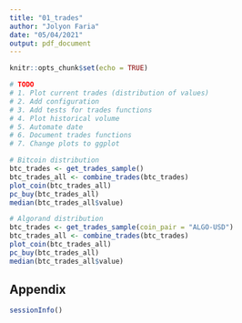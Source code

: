 ```yaml
---
title: "01_trades"
author: "Jolyon Faria"
date: "05/04/2021"
output: pdf_document
---
```


```r
knitr::opts_chunk$set(echo = TRUE)
```

```r

# TODO
# 1. Plot current trades (distribution of values)
# 2. Add configuration
# 3. Add tests for trades functions
# 4. Plot historical volume
# 5. Automate date
# 6. Document trades functions
# 7. Change plots to ggplot

```

```r

# Bitcoin distribution
btc_trades <- get_trades_sample() 
btc_trades_all <- combine_trades(btc_trades)
plot_coin(btc_trades_all)
pc_buy(btc_trades_all)
median(btc_trades_all$value)

```

```r

# Algorand distribution
btc_trades <- get_trades_sample(coin_pair = "ALGO-USD") 
btc_trades_all <- combine_trades(btc_trades)
plot_coin(btc_trades_all)
pc_buy(btc_trades_all)
median(btc_trades_all$value)

```

## Appendix

```r
sessionInfo()
```

